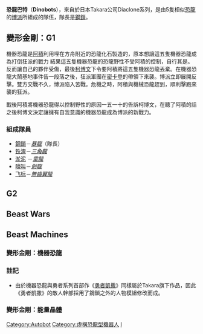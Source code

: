 {{noteTA
|G1=變形金剛
}}
'''恐龍巴特'''（'''Dinobots'''），來自於日本Takara公司Diaclone系列，是由5隻相似[[恐龍|恐龍]]的[[博派|博派]]所組成的隊伍，隊長是[[鋼鎖|鋼鎖]]。

== 變形金剛：G1 ==
機器恐龍是[[阿積|阿積]]利用埋在方舟附近的恐龍化石製造的，原本想讓這五隻機器恐龍成為打倒狂派的戰力
結果這五隻機器恐龍的恐龍野性不受阿積的控制，自行其是。反而讓自己的夥伴受傷，最後[[柯博文|柯博文]]下令要阿積將這五隻機器恐龍丟棄。在機器恐龍大鬧基地事件告一段落之後，狂派軍團在[[密卡登|密卡登]]的帶領下來襲。博派立即展開反擊。雙方交戰不久，博派陷入苦戰。危機之時，阿積與機械恐龍趕到，順利擊跑來襲的狂派。

戰後阿積將機器恐龍得以控制野性的原因一五一十的告訴柯博文，在聽了阿積的話之後柯博文決定讓擁有自我意識的機器恐龍成為博派的新戰力。

=== 組成隊員 ===
* [[鋼鎖|鋼鎖]]－''[[暴龍|暴龍]]''（隊長）
* [[铁渣_(Transformers)|铁渣]]－''[[三角龍|三角龍]]''
* [[淤泥_(Transformers)|淤泥]] －''[[雷龍|雷龍]]''
* [[嚎叫_(Transformers)|嚎叫]]－''[[劍龍|劍龍]]''
* [[飞标_(Transformers)|飞标]]－''[[無齒翼龍|無齒翼龍]]''

== G2 ==

== Beast Wars ==

== Beast Machines ==
=== 變形金剛：機器恐龍 ===
===註記===
*由於機器恐龍與勇者系列首部作《[[勇者凱撒|勇者凱撒]]》同樣屬於Takara旗下作品，因此《勇者凱撒》的敵人幹部採用了鋼鎖之外的人物模組修改而成。

=== 變形金剛：能量晶體 ===

{{變形金剛系列}}
{{DEFAULTSORT:inobots}}
[[Category:Autobot|Category:Autobot]]
[[Category:虛構恐龍型機器人|Category:虛構恐龍型機器人]]
[[Category:變形金剛角色|I]]